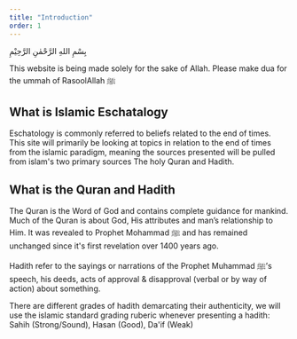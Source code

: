```yaml
---
title: "Introduction"
order: 1
---
```


بِسْمِ اللهِ الرَّحْمٰنِ الرَّحِيْمِ

This website is being made solely for the sake of Allah. Please make dua for the ummah of RasoolAllah ﷺ

## What is Islamic Eschatalogy

Eschatology is commonly referred to beliefs related to the end of times. This site will primarily be looking at topics in relation to the end of times from the islamic paradigm, meaning the sources presented will be pulled from islam's two primary sources The holy Quran and Hadith.

## What is the Quran and Hadith

The Quran is the Word of God and contains complete guidance for mankind. Much of the Quran is about God, His attributes and man’s relationship to Him. It was revealed to Prophet Mohammad ﷺ and has remained unchanged since it's first revelation over 1400 years ago.

Hadith refer to the sayings or narrations of the Prophet Muhammad ﷺ’s speech, his deeds, acts of approval & disapproval (verbal or by way of action) about something.

There are different grades of hadith demarcating their authenticity, we will use the islamic standard grading ruberic whenever presenting a hadith: Sahih (Strong/Sound), Hasan (Good), Da'if (Weak) 
